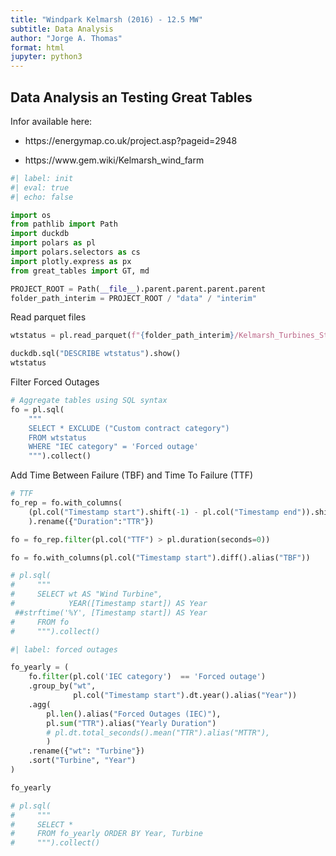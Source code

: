 ```yaml
---
title: "Windpark Kelmarsh (2016) - 12.5 MW"
subtitle: Data Analysis
author: "Jorge A. Thomas"
format: html
jupyter: python3
---
```


## Data Analysis an Testing Great Tables

Infor available here: 

- https://energymap.co.uk/project.asp?pageid=2948

- https://www.gem.wiki/Kelmarsh_wind_farm

```python
#| label: init
#| eval: true
#| echo: false

import os
from pathlib import Path
import duckdb
import polars as pl
import polars.selectors as cs
import plotly.express as px
from great_tables import GT, md

PROJECT_ROOT = Path(__file__).parent.parent.parent.parent
folder_path_interim = PROJECT_ROOT / "data" / "interim"
```

Read parquet files

```python

wtstatus = pl.read_parquet(f"{folder_path_interim}/Kelmarsh_Turbines_Status_20160114_20230109_n385133_cols12.parquet")

duckdb.sql("DESCRIBE wtstatus").show()
wtstatus
```

Filter Forced Outages

```python

# Aggregate tables using SQL syntax
fo = pl.sql(
    """
    SELECT * EXCLUDE ("Custom contract category")    
    FROM wtstatus
    WHERE "IEC category" = 'Forced outage'
    """).collect()
```

Add Time Between Failure (TBF) and Time To Failure (TTF)

```python

# TTF
fo_rep = fo.with_columns(
    (pl.col("Timestamp start").shift(-1) - pl.col("Timestamp end")).shift(1).alias("TTF")    
    ).rename({"Duration":"TTR"})

fo = fo_rep.filter(pl.col("TTF") > pl.duration(seconds=0))

fo = fo.with_columns(pl.col("Timestamp start").diff().alias("TBF"))

```

```python

# pl.sql(
#     """
#     SELECT wt AS "Wind Turbine",
#            YEAR([Timestamp start]) AS Year
 ##strftime('%Y', [Timestamp start]) AS Year
#     FROM fo    
#     """).collect()


```

```python
#| label: forced outages

fo_yearly = (
    fo.filter(pl.col('IEC category')  == 'Forced outage')
    .group_by("wt",
              pl.col("Timestamp start").dt.year().alias("Year"))
    .agg(
        pl.len().alias("Forced Outages (IEC)"),
        pl.sum("TTR").alias("Yearly Duration")
        # pl.dt.total_seconds().mean("TTR").alias("MTTR"),
        )
    .rename({"wt": "Turbine"})
    .sort("Turbine", "Year") 
)

fo_yearly

# pl.sql(
#     """
#     SELECT *
#     FROM fo_yearly ORDER BY Year, Turbine
#     """).collect()

```


```python




```